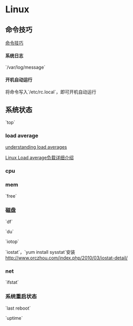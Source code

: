 = Linux =

== 命令技巧 ==
[[cmds/index|命令技巧]]

==== 系统日志 ====
`/var/log/message`

==== 开机自动运行 ====
将命令写入`/etc/rc.local`，即可开机自动运行

== 系统状态 ==

`top`

=== load average ===
[[http://blog.scoutapp.com/articles/2009/07/31/understanding-load-averages|understanding load averages]]

[[http://cmm.iteye.com/blog/666028|Linux Load average负载详细介绍]]

=== cpu ===

=== mem ===
`free`

=== 磁盘 ===
`df`

`du`

`iotop`

`iostat`，`yum install sysstat`安装
[[http://www.orczhou.com/index.php/2010/03/iostat-detail/]]

=== net ===
`ifstat` 

=== 系统重启状态 ===
`last reboot`

`uptime`

